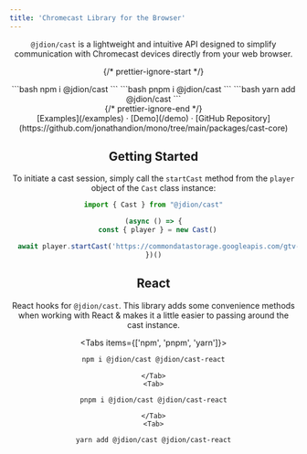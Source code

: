 ```yaml
---
title: 'Chromecast Library for the Browser'
---
```



<Header/>

`@jdion/cast` is a lightweight and intuitive API designed to simplify communication with Chromecast devices directly from your web browser.

{/* prettier-ignore-start */}
<div className="max-w-xs mx-auto mt-5 mb-8 text-center install">
  <Tabs items={['npm', 'pnpm', 'yarn']}>
    <Tab>
```bash
npm i @jdion/cast
```
    </Tab>
    <Tab>
```bash
pnpm i @jdion/cast
```
    </Tab>
    <Tab>
```bash
yarn add @jdion/cast
```
    </Tab>
  </Tabs>
</div>
{/* prettier-ignore-end */}

<div className="mb-20 text-center">
  [Examples](/examples) ·
  [Demo](/demo) ·
  [GitHub Repository](https://github.com/jonathandion/mono/tree/main/packages/cast-core)
</div>

## Getting Started

To initiate a cast session, simply call the `startCast` method from the `player` object of the `Cast` class instance:

```ts
import { Cast } from "@jdion/cast"

(async () => {
  const { player } = new Cast()

  await player.startCast('https://commondatastorage.googleapis.com/gtv-videos-bucket/sample/BigBuckBunny.mp4')
})()
````

## React

React hooks for `@jdion/cast`. This library adds some convenience methods when working with React & makes it a little easier to passing around the cast instance.

<Tabs items={['npm', 'pnpm', 'yarn']}>
    <Tab>
```bash
npm i @jdion/cast @jdion/cast-react
```
    </Tab>
    <Tab>
```bash
pnpm i @jdion/cast @jdion/cast-react
```
    </Tab>
    <Tab>
```bash
yarn add @jdion/cast @jdion/cast-react
```
</Tab>
</Tabs>
